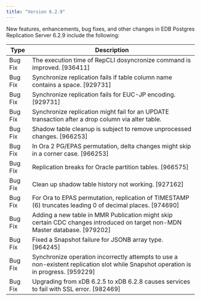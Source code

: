 ```yaml
---
title: "Version 6.2.9"
---
```



New features, enhancements, bug fixes, and other changes in EDB Postgres Replication Server 6.2.9 include the following:

| Type | Description |
| ---- |------------ |
| Bug Fix | The execution time of RepCLI dosyncronize command is improved. [936411]                  |
| Bug Fix | Synchronize replication fails if table column name contains a space. [929731] |
| Bug Fix | Synchronize replication fails for EUC-JP encoding. [929731] |
| Bug Fix | Synchronize replication might fail for an UPDATE transaction after a drop column via alter table. |
| Bug Fix | Shadow table cleanup is subject to remove unprocessed changes. [966253] |
| Bug Fix | In Ora 2 PG/EPAS permutation, delta changes might skip in a corner case. [966253] |
| Bug Fix | Replication breaks for Oracle partition tables. [966575] |
| Bug Fix | Clean up shadow table history not working. [927162] |
| Bug Fix | For Ora to EPAS permutation, replication of TIMESTAMP (6) truncates leading 0 of decimal places. [974690] |
| Bug Fix | Adding a new table in MMR Publication might skip certain CDC changes introduced on target non-MDN Master database. [979202] |
| Bug Fix | Fixed a Snapshot failure for JSONB array type. [964245] |
| Bug Fix | Synchronize operation incorrectly attempts to use a non-existent replication slot while Snapshot operation is in progress. [959229] |
| Bug Fix | Upgrading from xDB 6.2.5 to xDB 6.2.8 causes services to fail with SSL error. [982469] |

